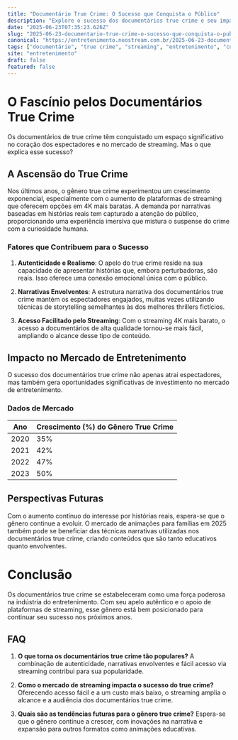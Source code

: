 ```yaml
---
title: "Documentário True Crime: O Sucesso que Conquista o Público"
description: "Explore o sucesso dos documentários true crime e seu impacto no mercado de streaming, com dados e análise das tendências atuais."
date: "2025-06-23T07:35:23.626Z"
slug: "2025-06-23-documentario-true-crime-o-sucesso-que-conquista-o-publico"
canonical: "https://entretenimento.neostream.com.br/2025-06-23-documentario-true-crime-o-sucesso-que-conquista-o-publico"
tags: ["documentário", "true crime", "streaming", "entretenimento", "cultura pop"]
site: "entretenimento"
draft: false
featured: false
---
```


# O Fascínio pelos Documentários True Crime

Os documentários de true crime têm conquistado um espaço significativo no coração dos espectadores e no mercado de streaming. Mas o que explica esse sucesso?

## A Ascensão do True Crime

Nos últimos anos, o gênero true crime experimentou um crescimento exponencial, especialmente com o aumento de plataformas de streaming que oferecem opções em 4K mais baratas. A demanda por narrativas baseadas em histórias reais tem capturado a atenção do público, proporcionando uma experiência imersiva que mistura o suspense do crime com a curiosidade humana.

### Fatores que Contribuem para o Sucesso

1. **Autenticidade e Realismo**: O apelo do true crime reside na sua capacidade de apresentar histórias que, embora perturbadoras, são reais. Isso oferece uma conexão emocional única com o público.

2. **Narrativas Envolventes**: A estrutura narrativa dos documentários true crime mantém os espectadores engajados, muitas vezes utilizando técnicas de storytelling semelhantes às dos melhores thrillers fictícios.

3. **Acesso Facilitado pelo Streaming**: Com o streaming 4K mais barato, o acesso a documentários de alta qualidade tornou-se mais fácil, ampliando o alcance desse tipo de conteúdo.

## Impacto no Mercado de Entretenimento

O sucesso dos documentários true crime não apenas atrai espectadores, mas também gera oportunidades significativas de investimento no mercado de entretenimento.

### Dados de Mercado

| Ano | Crescimento (%) do Gênero True Crime |
|-----|--------------------------------------|
| 2020| 35%                                  |
| 2021| 42%                                  |
| 2022| 47%                                  |
| 2023| 50%                                  |

## Perspectivas Futuras

Com o aumento contínuo do interesse por histórias reais, espera-se que o gênero continue a evoluir. O mercado de animações para famílias em 2025 também pode se beneficiar das técnicas narrativas utilizadas nos documentários true crime, criando conteúdos que são tanto educativos quanto envolventes.

# Conclusão

Os documentários true crime se estabeleceram como uma força poderosa na indústria do entretenimento. Com seu apelo autêntico e o apoio de plataformas de streaming, esse gênero está bem posicionado para continuar seu sucesso nos próximos anos.

## FAQ

1. **O que torna os documentários true crime tão populares?**
   A combinação de autenticidade, narrativas envolventes e fácil acesso via streaming contribui para sua popularidade.

2. **Como o mercado de streaming impacta o sucesso do true crime?**
   Oferecendo acesso fácil e a um custo mais baixo, o streaming amplia o alcance e a audiência dos documentários true crime.

3. **Quais são as tendências futuras para o gênero true crime?**
   Espera-se que o gênero continue a crescer, com inovações na narrativa e expansão para outros formatos como animações educativas.